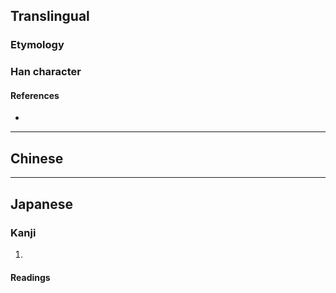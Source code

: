 {{also|欒}}
{{character info/new}}
==Translingual==

===Etymology===
{{Han simp|欒|f=䜌|t=亦}}

===Han character===
{{Han char|rn=75|rad=木|as=06|sn=10|four=|canj=YCD|ids=⿱亦木}}

====References====
* {{Han ref|kx=0524.130|dkj=14751|dj=0913.010|hdz=21205.030|uh=683E|ud=26686}}

----

==Chinese==
{{zh-see|欒}}

----

==Japanese==

===Kanji===
{{ja-kanji|grade=|rs=木19|kyu=欒}}

# {{defn|lang=ja|sort=木06}}

====Readings====
{{ja-readings
|goon=らん
|kanon=らん
|kun=おうち-<あふち-, ひじき-<ひぢき-, まどか-, まるい-
}}